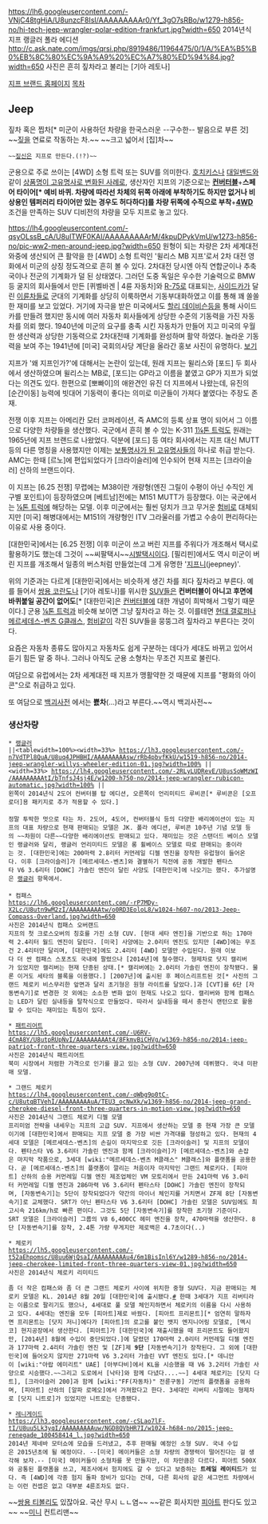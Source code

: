 https://lh6.googleusercontent.com/-VNjC48tgHiA/U8unzcF8IsI/AAAAAAAAAr0/Yf_3gO7sRBo/w1279-h856-no/hi-tech-jeep-wrangler-polar-edition-frankfurt.jpg?width=650
2014년식 지프 랭글러 폴라 에디션
http://c.ask.nate.com/imgs/qrsi.php/8919486/11964475/0/1/A/%EA%B5%B0%EB%8C%80%EC%9A%A9%20%EC%A7%80%ED%94%84.jpg?width=650
사진은 흔히 짚차라고 불리는 [기아 레토나]

[http://www.jeep.co.kr/ 지프 브랜드 홈페이지]
[[목차]]
== Jeep ==

짚차 혹은 찝차[* 미군이 사용하던 차량을 한국스러운 --구수한-- 발음으로 부른 것] ~~[[짚]]을 연료로 작동하는 차.~~ ~~크고 넓어서 [집]차~~
 ~~[[짚신]]은 지프로 만든다.(!?)~~
군용으로 주로 쓰이는 [4WD] 소형 트럭 또는 SUV를 의미한다. [[호치키스]]나 [[대일밴드]]와 같이 [[보통명사가 된 고유명사들|상품명이 고유명사로 변화된 사례]]로, 생산자인 지프의 기준으로는 '''[[컨버터블]]'''+'''스페어 타이어[* 예비 바퀴. 차량에 따라선 차체의 뒤쪽 아래에 부착하기도 하지만 없거나 비상용인 템퍼러리 타이어만 있는 경우도 허다하다]를 차량 뒤쪽에 수직으로 부착'''+'''[[4WD]]''' 조건을 만족하는 SUV 디비전의 차량을 모두 지프로 놓고 있다. 

https://lh4.googleusercontent.com/-qsyOLssB_cA/U8ulTWF0KAI/AAAAAAAAArM/4kpuDPykVmU/w1273-h856-no/pic-ww2-men-around-jeep.jpg?width=650
원형이 되는 차량은 2차 세계대전 와중에 생산되어 큰 활약을 한 [4WD] 소형 트럭인 '윌리스 MB 지프'로서 2차 대전 영화에서 미군의 상징 정도격으로 흔히 볼 수 있다. 2차대전 당시엔 아직 연합군이나 추축국이나 전군의 기계화가 덜 된 상태였다. 그러던 도중 독일은 우수한 기술력으로 BMW등 굴지의 회사들에서 만든 [퀴벨바겐 | 4륜 자동차]와 [[R-75]]로 대표되는, [[사이드카]]가 달린 [[이륜차]]들로 군대의 기계화를 상당히 이룩하면서 기동부대화하였고 이를 통해 꽤 쏠쏠한 재미를 보고 있었다. 거기에 자극을 받은 미국에서도 [[할리 데이비슨]]등을 통해 사이드카를 만들려 했지만 동시에 여러 자동차 회사들에게 상당한 수준의 기동력을 가진 자동차를 의뢰 했다. 1940년에 미군의 요구를 충족 시킨 자동차가 만들어 지고 미국의 우월한 생산력과 상당한 기동력으로 2차대전때 기계화를 완성하며 활약 하였다. 놀라운 기동력을 보여 주는 1941년에 [미국] 국회의사당 계단을 올라간 홍보 사진이 유명하다. [http://en.wikipedia.org/wiki/Willys_MB#mediaviewer/File:Wiki_washington_post_jeep_jpg.jpg 보기]



지프가 '왜 지프인가?'에 대해서는 논란이 있는데, 원래 지프는 윌리스와 [포드] 두 회사에서 생산하였으며 윌리스는 MB로, [포드]는 GP라고 이름을 붙였고 GP가 지프가 되었다는 의견도 있다. 한편으로 [뽀빠이]의 애완견인 유진 더 지프에서 나왔는데, 유진의 [순간이동] 능력에 빗대어 기동력이 좋다는 의미로 미군들이 가져다 붙였다는 주장도 존재.

전쟁 이후 지프는 아메리칸 모터 코퍼레이션, 즉 AMC의 등록 상표 명이 되어서 그 이름으로 다양한 차량들을 생산했다. 국군에서 흔히 볼 수 있는 K-311 [[1¼톤 트럭]]도 원래는 1965년에 지프 브랜드로 나왔었다. 덕분에 [포드] 등 여타 회사에서는 지프 대신 MUTT 등의 다른 명칭을 사용했지만 이제는 [[보통명사가 된 고유명사들]]의 하나로 취급 받는다. AMC는 한때 [르노]에 편입되었다가 [크라이슬러]에 인수되어 현재 지프는 [크라이슬러] 산하의 브랜드이다.

이 지프는 [6.25 전쟁] 무렵에는 M38이란 개량형(엔진 그릴이 수평이 아닌 수직인 게 구별 포인트)이 등장하였으며 [베트남]전에는 M151 MUTT가 등장했다. 이는 국군에서는 [[¼톤 트럭]]에 해당하는 모델. 이후 미군에서는 훨씬 덩치가 크고 무거운 [[험비]]로 대체되지만 [미국] 해병대에서는 M151의 개량형인 ITV 그라울러를 가볍고 수송이 편리하다는 이유로 사용 중이다.

[대한민국]에서는 [6.25 전쟁] 이후 미군이 쓰고 버린 지프를 주워다가 개조해서 택시로 활용하기도 했는데 그것이 ~~씨팔택시~~[[시발택시]]이다. [필리핀]에서도 역시 미군이 버린 지프를 개조해서 일종의 버스처럼 만들었는데 그게 유명한 '[[지프니]](jeepney)'.

위의 기준과는 다르게 [대한민국]에서는 비슷하게 생긴 차를 죄다 짚차라고 부른다. 예를 들어서 [[쌍용 코란도]]나 [기아 레토나]를 위시한 [[SUV]]들은 '''컨버터블이 아니고 후면에 바퀴붙일 공간이 없어도'''[* [대한민국]은 [[컨버터블]]에 대한 개념이 희박해서 그렇기 때문이다.] 군용 [[¼톤 트럭]]과 비슷해 보이면 그냥 짚차라고 하는 것. 이를테면 [[현대 갤로퍼]]나 [[메르세데스-벤츠 G클래스]], [[험비]]같이 각진 SUV들을 뭉뚱그려 짚차라고 부른다는 것이다.

요즘은 자동차 종류도 많아지고 자동차도 쉽게 구분하는 데다가 세대도 바뀌고 있어서 듣기 힘든 말 중 하나. 그러나 아직도 군용 소형차는 무조건 지프로 불린다.

여담으로 유럽에서는 2차 세계대전 때 지프가 맹활약한 것 때문에 지프를 "평화의 아이콘"으로 취급하고 있다.

또 여담으로 [[백괴사전]] 에서는 '''뾼차'''(...)라고 부른다.~~역시 백괴사전~~

=== 생산차량 ===
 * [[랭글러]]
 ||<tablewidth=100%><width=33%> https://lh3.googleusercontent.com/-n7VdTPl8QuA/U8uq4JPHBHI/AAAAAAAAAsw/rRb4pbvfKkU/w1519-h856-no/2014-jeep-wrangler-willys-wheeler-edition-01.jpg?width=100% ||<width=33%> https://lh4.googleusercontent.com/-2RLyLUDRevE/U8usSoWMzWI/AAAAAAAAAtI/bTnfsJ4sj4E/w1200-h750-no/2014-jeep-wrangler-rubicon-automatic.jpg?width=100% ||
 왼쪽이 2014년식 2도어 컨버터블 탑 에디션, 오른쪽이 언리미티드 루비콘[* 루비콘은 [오프로더]용 패키지로 추가 적용할 수 있다.]
 
 정말 투박한 멋으로 타는 차. 2도어, 4도어, 컨버터블식 등의 다양한 배리에이션이 있는 지프의 대표 차량으로 현재 판매되는 모델은 JK. 폴라 에디션, 루비콘 10주년 기념 모델 등의 ~~차원이 다른~~다양한 배리에이션도 판매되고 있다. 재미있는 것은 스탠더드 베이스 모델인 랭글러와 달리, 랭글러 언리미티드 모델은 롱 휠베이스 모델로 따로 판매되는 중이라는 것. [대한민국]에는 200마력 2.8리터 커먼레일 디젤 엔진을 장착한 유럽형이 들어온다. 이후 [크라이슬러]가 [메르세데스-벤츠]와 결별하기 직전에 공동 개발한 펜타스타 V6 3.6리터 [DOHC] 가솔린 엔진이 달린 사양도 [대한민국]에 나오기는 했다. 추가설명은 [[랭글러]] 항목에서.
 
 * 컴패스
 https://lh6.googleusercontent.com/-rP7MDy-X2Lc/U8utn9wM2zI/AAAAAAAAAtw/o0RD3EoloL8/w1024-h607-no/2013-Jeep-Compass-Overland.jpg?width=650
 사진은 2014년식 컴패스 오버랜드
 지프의 첫 크로스오버의 칭호를 가진 소형 CUV. [현대 세타 엔진]을 기반으로 하는 170마력 2.4리터 월드 엔진이 달린다. [미국] 사양에는 2.0리터 엔진도 있지만 [4WD]에는 무조건 2.4리터만 달리며, [대한민국]에도 2.4리터 [4WD] 모델만 수입된다. 원래 이보다 더 싼 컴패스 스포츠도 국내에 팔렸으나 [2014년]에 철수했다. 형제차로 닷지 캘리버가 있었지만 캘리버는 현재 단종된 상태.[* 캘리버에는 2.0리터 가솔린 엔진이 장착됐다. 물론 이거도 세타의 블록을 이용했다.] [2007년]에 출시된 후 페이스리프트된 것[* 사진의 그랜드 체로키 비스무리한 앞면과 달리 초기형은 원형 라이트를 달았다.]과 [CVT]를 6단 [자동변속기]로 변경한 것 외에는 소소한 변화 없이 현재도 나오고 있다. 캘리버와 함께 컴패스는 LED가 달린 실내등을 탈착식으로 만들었다. 따라서 실내등을 떼서 충전식 랜턴으로 활용할 수 있다는 재미있는 특징이 있다.

 * [[패트리어트]]
 https://lh5.googleusercontent.com/-U6RV-4CmA8Y/U8utpRUpNvI/AAAAAAAAAt4/8FkmvBiCHVg/w1369-h856-no/2014-jeep-patriot-front-three-quarters-view.jpg?width=650
 사진은 2014년식 패트리어트
 북미 시장에서 저렴한 가격으로 인기를 끌고 있는 소형 CUV. 2007년에 데뷔했다. 국내 미판매 모델.

 * 그랜드 체로키
 https://lh4.googleusercontent.com/-qWbg9p0tC-c/U8utqBTVehI/AAAAAAAAAuA/TEU3_ocNwXk/w1369-h856-no/2014-jeep-grand-cherokee-diesel-front-three-quarters-in-motion-view.jpg?width=650
 사진은 2014년식 그랜드 체로키 디젤 모델
 프리미엄 전략을 내세우는 지프의 고급 SUV. 지프에서 생산하는 모델 중 현재 가장 큰 모델이기에 [대한민국]에서 판매되는 지프 모델 중 가장 비싼 가격대를 형성하고 있다. 현재의 4세대 모델은 [메르세데스-벤츠]의 손길이 마지막으로 깃든 [크라이슬러] 및 지프의 모델이다. 펜타스타 V6 3.6리터 가솔린 엔진과 함께 [크라이슬러]가 [메르세데스-벤츠]와 손잡은 마지막 작품으로, 3세대 [wiki:"메르세데스-벤츠 M클래스" M클래스]와 플랫폼을 공용한다. 곧 [메르세데스-벤츠]의 플랫폼이 깔리는 처음이자 마지막인 그랜드 체로키다. [피아트] 산하의 승용 커먼레일 디젤 엔진 제조업체인 VM 모토리에서 만든 241마력 V6 3.0리터 커먼레일 디젤 엔진과 286마력 V6 3.6리터 펜타스타 [DOHC] 가솔린 엔진이 장착되며, [자동변속기]는 5단이 장착되었다가 약간의 마이너 체인지를 거치면서 ZF제 8단 [자동변속기]로 교체했다. SRT가 아닌 펜타스타 V6 3.6리터 [DOHC] 가솔린 모델은 SUV임에도 최고시속 216km/h로 빠른 편이다. 그것도 5단 [자동변속기]를 장착한 초기형 기준이다.
 SRT 모델은 [크라이슬러] 그룹의 V8 6,400CC 헤미 엔진을 장착, 470마력을 생산한다. 8단 [자동변속기]를 장착, 2.4톤 가량 무게지만 제로백은 4.7초이다(..)

 * 체로키
 https://lh5.googleusercontent.com/-t52aEhpomsc/U8uu6WjQsaI/AAAAAAAAAu4/6m1BisInl6Y/w1289-h856-no/2014-jeep-cherokee-limited-front-three-quarters-view-01.jpg?width=650
 사진은 2014년식 체로키 리미티드

 좀 더 작은 컴패스와 좀 더 큰 그랜드 체로키 사이에 위치한 중형 SUV다. 지금 판매되는 체로키 모델은 KL. 2014년 8월 20일 [대한민국]에 출시됐다.[http://www.asiatoday.co.kr/view.php?key=20140715010008685 #] 한때 3세대가 지프 리버티라는 이름으로 팔리기도 했으나, 4세대로 풀 모델 체인지하면서 체로키의 이름을 다시 사용하고 있다. 4세대는 엔진을 모두 [피아트]제로 바꿨다. [피아트 프리몬트][* 엄연히 말하자면 프리몬트는 [닷지 저니]에다가 [피아트]의 로고를 붙인 뱃지 엔지니어링 모델로, [멕시코] 현지공장에서 생산한다. [피아트]가 [대한민국]에 재출시했을 때 프리몬트도 들어왔지만, [2014년] 8월에 수입이 중단되었다.]에 달렸던 170마력 2.0리터 커먼레일 디젤 엔진과 177마력 2.4리터 가솔린 엔진 및 [ZF]제 '''9단''' [자동변속기]가 장착된다. 그 외에 [대한민국]에 들어오지 않지만 271마력 V6 3.2리터 가솔린 VVT 엔진도 있다.[* 데니안이 [wiki:"아랍 에미리트" UAE] [아부다비]에서 KL을 시승했을 때 V6 3.2리터 가솔린 사양으로 시승했다.~~그리고 도로에서 [낙타]와 함께 다녔다....~~] 4세대 체로키는 [닷지 다트], [크라이슬러 200]과 함께 [wiki:"FF(자동차)" 전륜구동] 기반의 플랫폼을 공용하며, [피아트] 산하의 [알파 로메오]에서 가져왔다고 한다. 3세대인 리버티 시절에는 형제차로 [닷지 니트로]가 있었지만 니트로는 단종됐다.

 * [[레니게이드]]
 https://lh3.googleusercontent.com/-cSLao7lF-tI/U8uu5Lk3yqI/AAAAAAAAAuw/NGD8QVbHR7I/w1024-h684-no/2015-jeep-renegade_100458414_l.jpg?width=650
 2014년 제네바 모터쇼에 모습을 드러냈고, 추후 판매될 예정인 소형 SUV. 국내 수입은 2015년초에 될 예정이다. --[미국] 메이커들은 소형 차량의 경쟁력이 떨어진다는 걸 생각해 보자.-- [미국] 메이커들이 소형차를 못 만들지만, 이 차만큼은 다르다. 피아트 500X와 공통된 플랫폼을 쓰고, 제조사에서 험지에도 갈 수 있다고 보증하는 '''트레일 레이티드'''가 있다. 즉 [4WD]에 각종 험지 돌파 장비가 있다는 건데, 다른 회사의 같은 세그먼트 차량에서는 이런 컨셉은 없고 대부분 4륜조차도 없다.
~~[[쌍용 티볼리]]도 있잖아요. 국산 무시 ㄴㄴ염~~ ~~같은 회사지만 [[피아트]] 판다도 있고~~ ~~[[미니]] 컨트리맨~~
